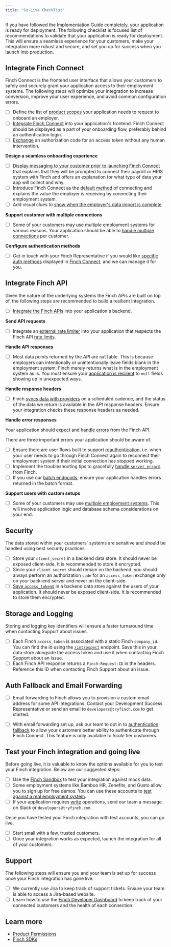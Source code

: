 ```yaml
---
title: "Go-Live Checklist"
---
```


If you have followed the Implementation Guide completely, your application is ready for deployment. The following checklist is focused list of recommendations to validate that your application is ready for deployment. This will ensure a seamless experience for your customers, make your integration more robust and secure, and set you up for success when you launch into production.

## Integrate Finch Connect

Finch Connect is the frontend user interface that allows your customers to safely and securely grant your application access to their employment systems. The following steps will optimize your integration to increase conversion, improve your user experience, and avoid common configuration errors.

- [ ] Define the list of [product scopes](/docs/Implementation-Guide/Connect/Create-Account#product-scopes) your application needs to request to onboard an employer.
- [ ] [Integrate Finch Connect](/docs/Implementation-Guide/Connect/Set-Up-Finch-Connect) into your application's frontend. Finch Connect should be displayed as a part of your onboarding flow, preferably behind an authentication login.
- [ ] [Exchange](/docs/Implementation-Guide/Connect/Retrieve-Access-Token) an authorization code for an access token without any human intervention.

**Design a seamless onboarding experience**

- [ ] [Display messaging to your customer prior to launching Finch Connect](/docs/Implementation-Guide/Optimize/Increase-Employer-Adoption#2-include-extra-messaging-for-context) that explains that they will be prompted to connect their payroll or HRIS system with Finch and offers an explanation for what type of data your app will collect and why.
- [ ] Introduce Finch Connect as the [default method](/docs/Implementation-Guide/Optimize/Increase-Employer-Adoption#1-set-finch-connect-as-the-default-integration-option) of connecting and explains the value the employer is receiving by connecting their employment system.
- [ ] Add visual clues to [show when the employer's data import is complete](/docs/Implementation-Guide/Optimize/Increase-Employer-Adoption#4-deploy-finch-early-in-the-onboarding-process).

**Support customer with multiple connections**

- [ ] Some of your customers may use multiple employment systems for various reasons. Your application should be able to [handle multiple connections](/docs/Implementation-Guide/Connect/Manage-Connections) per customer.

**Configure authentication methods**

- [ ] Get in touch with your Finch Representative if you would like [specific auth methods](/docs/Get-Started/Employment-API-Glossary#authentication-method) displayed in [Finch Connect](/docs/Implementation-Guide/Connect/Set-Up-Finch-Connect), and we can manage it for you.

## Integrate Finch API

Given the nature of the underlying systems the Finch APIs are built on top of, the following steps are recommended to build a resilient integration.

- [ ] [Integrate the Finch APIs](/docs/Implementation-Guide/Communicate/Read-Data) into your application's backend.

**Send API requests**

- [ ] Integrate an [external rate limiter](/docs/Implementation-Guide/Optimize/Mitigate-Errors#rate-limit-errors) into your application that respects the Finch API [rate limits](https://developer.tryfinch.com/docs/reference/64f780582a5a2-rate-limits).

**Handle API responses**

- [ ]  Most data points returned by the API are `null`able. This is because employers can intentionally or unintentionally leave fields blank in the employment system; Finch merely returns what is in the employment system as is. You must ensure your [application is resilient](/docs/Implementation-Guide/Communicate/Read-Data) to `null` fields showing up in unexpected ways.

**Handle response headers**

- [ ] Finch [syncs data with providers](/docs/Developer-Resources/Data-Syncs) on a scheduled cadence, and the status of the data we return is available in the API response headers. Ensure your integration checks these response headers as needed.

**Handle error responses**

Your application should [expect](https://developer.tryfinch.com/docs/reference/1f80003f67f0d-error-types) and [handle errors](/docs/Implementation-Guide/Optimize/Mitigate-Errors) from the Finch API.

There are three important errors your application should be aware of.

- [ ]  Ensure there are user flows built to support [reauthentication](/docs/Developer-Resources/Reauthentication), i.e. when your user needs to go through Finch Connect again to reconnect their employment system if their initial connection has stopped working.
- [ ]  Implement the troubleshooting tips to gracefully [handle `server_error`s](https://developer.tryfinch.com/docs/reference/7e03b7d6dec4a-error-handling) from Finch.
- [ ]  If you use our [batch endpoints](/docs/Implementation-Guide/Optimize/Batch-Requests), ensure your application handles errors returned in the batch format.

**Support users with custom setups**

- [ ]  Some of your customers may use [multiple employment systems](docs/Implementation-Guide/Connect/Manage-Connections). This will involve application logic and database schema considerations on your end.

## Security

The data stored within your customers' systems are sensitive and should be handled using best security practices.

- [ ]  Store your `client_secret` in a backend data store. It should never be exposed client-side. It is recommended to store it encrypted.
- [ ]  Since your `client_secret` should remain on the backend, you should always perform an authorization `code` for an `access_token` exchange only on your back-end server and never on the client-side.
- [ ]  [Save `access_token`s](/docs/Implementation-Guide/Secure/Store-Tokens) in a backend data store against the users of your application. It should never be exposed client-side. It is recommended to store them encrypted.

## Storage and Logging

Storing and logging key identifiers will ensure a faster turnaround time when contacting Support about issues.

- [ ]  Each Finch `access_token` is associated with a static Finch `company_id`. You can find the id using the [`/introspect`](https://developer.tryfinch.com/docs/reference/9d248a993cb53-introspect) endpoint. Save this in your data store alongside the access token and use it when contacting Finch Support about an issue.
- [ ]  Each Finch API response returns a `Finch-Request-ID` in the headers. Reference this ID when contacting Finch Support about an issue.

## Auth Fallback and Email Forwarding

- [ ] Email forwarding to Finch allows you to provision a custom email address for some API integrations. Contact your Development Success Representative or send an email to `developers@tryfinch.com` to get started.

- [ ] With email forwarding set up, ask our team to opt in to [authentication fallback](/docs/Implementation-Guide/Optimize/Increase-Employer-Adoption#set-up-authentication-fallback) to allow your customers better ability to authenticate through Finch Connect. This feature is only available to *Scale* tier customers.

## Test your Finch integration and going live

Before going live, it is valuable to know the options available for you to test your Finch integration. Below are our suggested steps:

- [ ]  Use the [Finch Sandbox](/docs/Implementation-Guide/Test/Finch-Sandbox) to test your integration against mock data.
- [ ]  Some employment systems like Bamboo HR, Zenefits, and Gusto allow you to sign up for free demos. You can use these accounts to [test against a real employment system](/docs/Implementation-Guide/Test/Live-Providers).
- [ ]  If your application requires [write](/docs/Implementation-Guide/Communicate/Write-Data) operations, send our team a message on Slack or `developers@tryfinch.com`.

Once you have tested your Finch integration with test accounts, you can go live.

- [ ]  Start small with a few, trusted customers.
- [ ]  Once your integration works as expected, launch the integration for all of your customers.

## Support

The following steps will ensure you and your team is set up for success once your Finch integration has gone live.

- [ ]  We currently use Jira to keep track of support tickets. Ensure your team is able to access a Jira-based website.
- [ ]  Learn how to use the [Finch Developer Dashboard](https://dashboard.tryfinch.com/login) to keep track of your connected customers and the health of each connection.

## Learn more

- [Product Permissions](https://developer.tryfinch.com/docs/reference/e68b00055f1d8-permissions)
- [Finch SDKs](/docs/Developer-Resources/SDKs)

